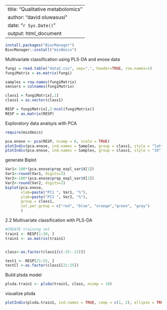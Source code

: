 
---
title: "Qualitative metabolomics"
author: "david oluwasusi"
date: "`r Sys.Date()`"
output: html_document
---

```r
install.packages("BiocManager")
BiocManager::install("mixOmics")
```

Multivariate classification using PLS-DA and enose data

```r
fungi = read.table("data2.csv", sep=",", header=TRUE, row.names=1)
fungiMatrix = as.matrix(fungi)

samples = row.names(fungiMatrix)
sensors = colnames(fungiMatrix)

class1 = fungiMatrix[,1]
class1 = as.vector(class1)

RESP = fungiMatrix[,2:ncol(fungiMatrix)]
RESP = as.matrix(RESP)


```

Exploratory data analsyis with PCA

```r
require(mixOmics)

pca.enose <- pca(RESP, ncomp = 6, scale = TRUE)
plotIndiv(pca.enose, ind.names = Samples, group = class1, style = "lattice")
plotIndiv(pca.enose, ind.names = Samples, group = class1, style = "3d")
```

generate Biplot

```r
Var1<-100*(pca.enose$prop_expl_var$X[1])
Var1<-round(Var1, digits=2)
Var2<-100*(pca.enose$prop_expl_var$X[2])
Var2<-round(Var2, digits=2)
biplot(pca.enose, 
       xlab=paste("PC1 ", Var1, "%"), 
       ylab=paste("PC2 ", Var2, "%"), 
       group = class1, 
       col.per.group = c("red", "blue", "orange","green", "gray")
       )

```

2.2 Multivariate classification with PLS-DA
```r
#CREATE training set
train1 <- RESP[1:20, ]
train1 <- as.matrix(train1)


class<-as.factor(class1[c(-25:-21)])

test1 <- RESP[21:25, ]
testCl <-as.factor(class1[21:25])
```

Build plsda model
```r
plsda.train1 <- plsda(train1, class, ncomp = 10)
```

visualize plsda
```r
plotIndiv(plsda.train1, ind.names = TRUE, comp = c(1, 2), ellipse = TRUE, style="lattice", cex=c(rep(1, 5)))
```


